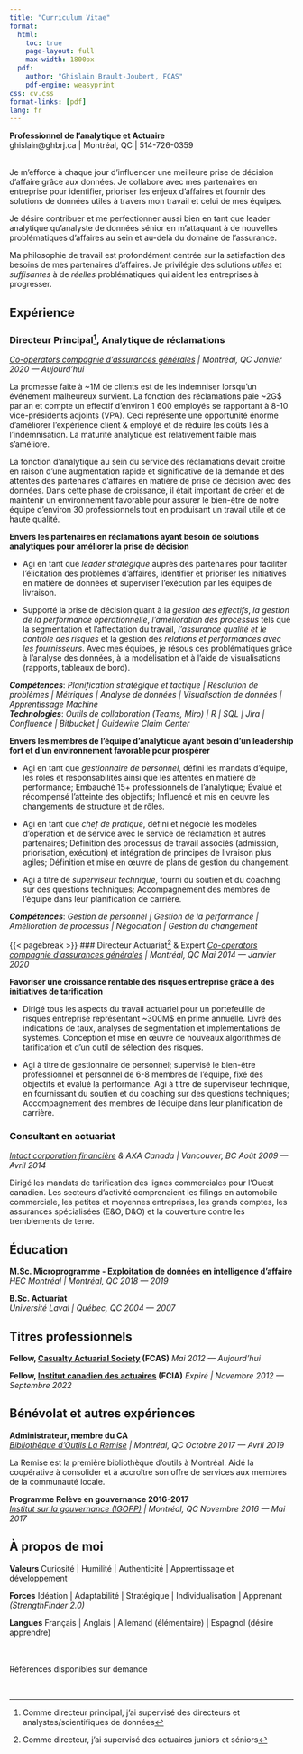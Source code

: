 ```yaml
---
title: "Curriculum Vitae"
format:
  html:
    toc: true
    page-layout: full
    max-width: 1800px  
  pdf:
    author: "Ghislain Brault-Joubert, FCAS"
    pdf-engine: weasyprint
css: cv.css
format-links: [pdf]
lang: fr
---
```


::: {.print-only .contact-block}
**Professionnel de l'analytique et Actuaire**<br>
ghislain@ghbrj.ca | Montréal, QC | 514-726-0359
:::

<br> 
Je m'efforce à chaque jour d'influencer une meilleure prise de décision d'affaire grâce aux données. Je collabore avec mes partenaires en entreprise pour identifier, prioriser les enjeux d'affaires et fournir des solutions de données utiles à travers mon travail et celui de mes équipes.

Je désire contribuer et me perfectionner aussi bien en tant que leader analytique qu'analyste de données sénior en m'attaquant à de nouvelles problématiques d'affaires au sein et au-delà du domaine de l'assurance.

Ma philosophie de travail est profondément centrée sur la satisfaction des besoins de mes partenaires d'affaires. Je privilégie des solutions *utiles* et *suffisantes* à de *réelles* problématiques qui aident les entreprises à progresser.

## Expérience 

### Directeur Principal[^1], Analytique de réclamations
*[Co-operators compagnie d'assurances générales](https://www.cooperators.ca/fr-CA/) | Montréal, QC* [*Janvier 2020 --- Aujourd'hui*]{.dateformat}

La promesse faite à ~1M de clients est de les indemniser lorsqu'un événement malheureux survient. La fonction des réclamations paie ~2G$ par an et compte un effectif d'environ 1 600 employés se rapportant à 8-10 vice-présidents adjoints (VPA). Ceci représente une opportunité énorme d'améliorer l'expérience client & employé et de réduire les coûts liés à l'indemnisation. La maturité analytique est relativement faible mais s'améliore.  

La fonction d'analytique au sein du service des réclamations devait croître en raison d'une augmentation rapide et significative de la demande et des attentes des partenaires d'affaires en matière de prise de décision avec des données. Dans cette phase de croissance, il était important de créer et de maintenir un environnement favorable pour assurer le bien-être de notre équipe d'environ 30 professionnels tout en produisant un travail utile et de haute qualité.

**Envers les partenaires en réclamations ayant besoin de solutions analytiques pour améliorer la prise de décision**

- Agi en tant que *leader stratégique* auprès des partenaires pour faciliter l'élicitation des problèmes d'affaires, identifier et prioriser les initiatives en matière de données et superviser l'exécution par les équipes de livraison.  

- Supporté la prise de décision quant à la *gestion des effectifs*, *la gestion de la performance opérationnelle*, *l'amélioration des processus* tels que la segmentation et l'affectation du travail, *l'assurance qualité et le contrôle des risques* et la gestion des *relations et performances avec les fournisseurs*. Avec mes équipes, je résous ces problématiques grâce à l'analyse des données, à la modélisation et à l'aide de visualisations (rapports, tableaux de bord).

***Compétences***: *Planification stratégique et tactique | Résolution de problèmes | Métriques | Analyse de données | Visualisation de données | Apprentissage Machine* 
<br>
***Technologies***: *Outils de collaboration (Teams, Miro) | R | SQL | Jira | Confluence | Bitbucket | Guidewire Claim Center*

**Envers les membres de l'équipe d'analytique ayant besoin d'un leadership fort et d'un environnement favorable pour prospérer**

- Agi en tant que *gestionnaire de personnel*, défini les mandats d'équipe, les rôles et responsabilités ainsi que les attentes en matière de performance; Embauché 15+ professionnels de l'analytique; Évalué et récompensé l'atteinte des objectifs; Influencé et mis en oeuvre les changements de structure et de rôles.

- Agi en tant que *chef de pratique*, défini et négocié les modèles d'opération et de service avec le service de réclamation et autres partenaires; Définition des processus de travail associés (admission, priorisation, exécution) et intégration de principes de livraison plus agiles; Définition et mise en œuvre de plans de gestion du changement.

- Agi à titre de *superviseur technique*, fourni du soutien et du coaching sur des questions techniques; Accompagnement des membres de l'équipe dans leur planification de carrière.

***Compétences***: *Gestion de personnel | Gestion de la performance | Amélioration de processus | Négociation | Gestion du changement*

{{< pagebreak >}}
### Directeur Actuariat[^2] & Expert
*[Co-operators compagnie d'assurances générales](https://www.cooperators.ca/fr-CA/) | Montréal, QC* [*Mai 2014 --- Janvier 2020*]{.dateformat}

**Favoriser une croissance rentable des risques entreprise grâce à des initiatives de tarification**

- Dirigé tous les aspects du travail actuariel pour un portefeuille de risques entreprise représentant ~300M$ en prime annuelle. Livré des indications de taux, analyses de segmentation et implémentations de systèmes. Conception et mise en œuvre de nouveaux algorithmes de tarification et d'un outil de sélection des risques.

- Agi à titre de gestionnaire de personnel; supervisé le bien-être professionnel et personnel de 6-8 membres de l'équipe, fixé des objectifs et évalué la performance. Agi à titre de superviseur technique, en fournissant du soutien et du coaching sur des questions techniques; Accompagnement des membres de l'équipe dans leur planification de carrière.

### Consultant en actuariat 
*[Intact corporation financière](https://www.intactfc.com/fr) & AXA Canada | Vancouver, BC* [*Août 2009 --- Avril 2014*]{.dateformat}

Dirigé les mandats de tarification des lignes commerciales pour l'Ouest canadien. Les secteurs d'activité comprenaient les filings en automobile commerciale, les petites et moyennes entreprises, les grands comptes, les assurances spécialisées (E&O, D&O) et la couverture contre les tremblements de terre.

## Éducation 

**M.Sc. Microprogramme - Exploitation de données en intelligence d'affaire** <br> *HEC Montréal | Montréal, QC* [*2018 --- 2019*]{.dateformat}

**B.Sc. Actuariat** <br> *Université Laval | Québec, QC* [*2004 --- 2007*]{.dateformat}

## Titres professionnels

**Fellow, [Casualty Actuarial Society](https://www.casact.org/) (FCAS)** [*Mai 2012 --- Aujourd'hui*]{.dateformat}

**Fellow, [Institut canadien des actuaires](https://www.cia-ica.ca/fr/) (FCIA)** [*Expiré | Novembre 2012 --- Septembre 2022*]{.dateformat}

## Bénévolat et autres expériences

**Administrateur, membre du CA** <br> *[Bibliothèque d'Outils La Remise](https://laremise.ca/) | Montréal, QC* [*Octobre 2017 --- Avril 2019*]{.dateformat}

La Remise est la première bibliothèque d'outils à Montréal. Aidé la coopérative à consolider et à accroître son offre de services aux membres de la communauté locale.

**Programme Relève en gouvernance 2016-2017** <br> *[Institut sur la gouvernance (IGOPP)](https://igopp.org/jaigopp/) | Montréal, QC* [*Novembre 2016 --- Mai 2017*]{.dateformat}

## À propos de moi

**Valeurs** Curiosité | Humilité | Authenticité | Apprentissage et développement

**Forces** Idéation | Adaptabilité | Stratégique | Individualisation | Apprenant *(StrengthFinder 2.0)*

**Langues** Français | Anglais | Allemand (élémentaire) | Espagnol (désire apprendre)

::: {.print-only}
<br><br>
Références disponibles sur demande
:::

<br>

[^1]: Comme directeur principal, j'ai supervisé des directeurs et analystes/scientifiques de données
[^2]: Comme directeur, j'ai supervisé des actuaires juniors et séniors
